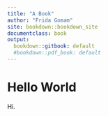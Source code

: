 ```yaml
---
title: "A Book"
author: "Frida Gomam"
site: bookdown::bookdown_site
documentclass: book
output:
  bookdown::gitbook: default
  #bookdown::pdf_book: default
---
```


# Hello World

Hi.

<!-- If you need PDF output, uncomment bookdown::pdf_book above in YAML. You will need a LaTeX installation, e.g., https://yihui.name/tinytex/ -->
